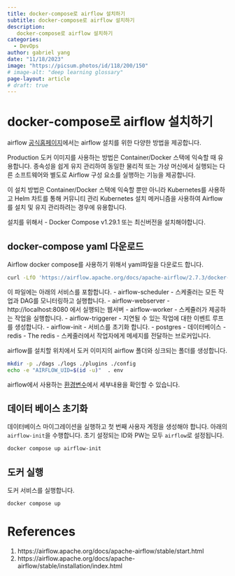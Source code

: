 ```yaml
---
title: docker-compose로 airflow 설치하기
subtitle: docker-compose로 airflow 설치하기
description:
   docker-compose로 airflow 설치하기
categories:
  - DevOps
author: gabriel yang
date: "11/18/2023"
image: "https://picsum.photos/id/118/200/150"
# image-alt: "deep learning glossary"
page-layout: article
# draft: true
---
```


# docker-compose로 airflow 설치하기

airflow [공식홈페이지](https://airflow.apache.org/docs/apache-airflow/stable/installation/index.html)에서는 airflow 설치를 위한 다양한 방법을 제공합니다.

Production 도커 이미지를 사용하는 방법은 Container/Docker 스택에 익숙할 때 유용합니다. 종속성을 쉽게 유지 관리하여 동일한 물리적 또는 가상 머신에서 실행되는 다른 소프트웨어와 별도로 Airflow 구성 요소를 실행하는 기능을 제공합니다.

이 설치 방법은 Container/Docker 스택에 익숙할 뿐만 아니라 Kubernetes를 사용하고 Helm 차트를 통해 커뮤니티 관리 Kubernetes 설치 메커니즘을 사용하여 Airflow를 설치 및 유지 관리하려는 경우에 유용합니다.

설치를 위해서
- Docker Compose v1.29.1 또는 최신버전을 설치해야합니다.

## docker-compose yaml 다운로드

Airflow docker compose를 사용하기 위해서 yaml파일을 다운로드 합니다.

``` bash
curl -LfO 'https://airflow.apache.org/docs/apache-airflow/2.7.3/docker-compose.yaml'
```

이 파일에는 아래의 서비스를 포함합니다.
- airflow-scheduler - 스케줄러는 모든 작업과 DAG를 모니터링하고 실행합니다.
- airflow-webserver - http://localhost:8080 에서 실행되는 웹서버
- airflow-worker - 스케쥴러가 제공하는 작업을 실행합니다.
- airflow-triggerer - 지연될 수 있는 작업에 대한 이벤트 루프를 생성합니다.
- airflow-init - 서비스를 초기화 합니다.
- postgres - 데이터베이스
- redis - The redis - 스케줄러에서 작업자에게 메세지를 전달하는 브로커입니다.

airflow를 설치할 위치에서 도커 이미지의 airflow 폴더와 싱크되는 폴더를 생성합니다.

``` bash
mkdir -p ./dags ./logs ./plugins ./config
echo -e "AIRFLOW_UID=$(id -u)"  . env
```

airflow에서 사용하는 [환경변수](https://airflow.apache.org/docs/apache-airflow/stable/howto/docker-compose/index.html#docker-compose-env-variables)에서 세부내용을 확인할 수 있습니다.

## 데이터 베이스 초기화

데이터베이스 마이그레이션을 실행하고 첫 번째 사용자 계정을 생성해야 합니다. 아래의 `airflow-init`을 수행합니다. 초기 설정되는 ID와 PW는 모두 `airflow`로 설정됩니다.

``` bash
docker compose up airflow-init
```

## 도커 실행

도커  서비스를 실행합니다.

``` bash
docker compose up
```



# References
1. https://airflow.apache.org/docs/apache-airflow/stable/start.html
2. https://airflow.apache.org/docs/apache-airflow/stable/installation/index.html